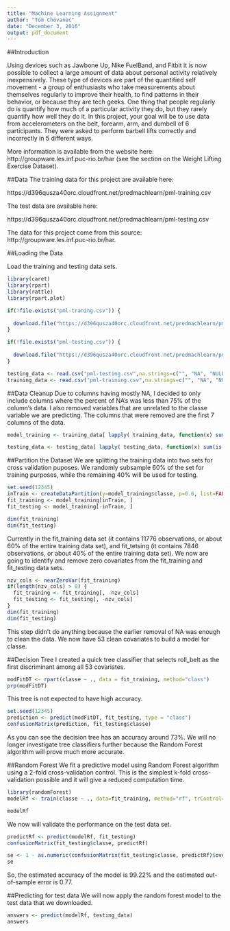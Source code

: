 ---
title: "Machine Learning Assignment"
author: "Tom Chovanec"
date: "December 3, 2016"
output: pdf_document
---

##Introduction

Using devices such as Jawbone Up, Nike FuelBand, and Fitbit it is now possible to collect a large amount of data about personal activity relatively inexpensively. These type of devices are part of the quantified self movement - a group of enthusiasts who take measurements about themselves regularly to improve their health, to find patterns in their behavior, or because they are tech geeks. One thing that people regularly do is quantify how much of a particular activity they do, but they rarely quantify how well they do it. In this project, your goal will be to use data from accelerometers on the belt, forearm, arm, and dumbell of 6 participants. They were asked to perform barbell lifts correctly and incorrectly in 5 different ways. 

More information is available from the website here: http://groupware.les.inf.puc-rio.br/har (see the section on the Weight Lifting Exercise Dataset). 



##Data
The training data for this project are available here:

https://d396qusza40orc.cloudfront.net/predmachlearn/pml-training.csv

The test data are available here:

https://d396qusza40orc.cloudfront.net/predmachlearn/pml-testing.csv

The data for this project come from this source: http://groupware.les.inf.puc-rio.br/har.

##Loading the Data

Load the training and testing data sets. 

```{r}
library(caret)
library(rpart)
library(rattle)
library(rpart.plot)

if(!file.exists("pml-traning.csv")) {
  
  download.file("https://d396qusza40orc.cloudfront.net/predmachlearn/pml-training.csv", destfile = "pml-training.csv")
}

if(!file.exists("pml-testing.csv")) {
  
  download.file("https://d396qusza40orc.cloudfront.net/predmachlearn/pml-testing.csv", destfile = "pml-testing.csv")
}

testing_data <- read.csv("pml-testing.csv",na.strings=c("", "NA", "NULL"))
training_data <- read.csv("pml-training.csv",na.strings=c("", "NA", "NULL"))

```

##Data Cleanup
Due to columns having mostly NA, I decided to only include columns where the percent of NA's was less than 75% of the column's data. I also removed variables that are unrelated to the classe variable we are predicting. The columns that were removed are the first 7 columns of the data.
```{r}
model_training <- training_data[ lapply( training_data, function(x) sum(is.na(x)) / length(x) ) < 0.01 ][-(1:7)]

testing_data <- testing_data[ lapply( testing_data, function(x) sum(is.na(x)) / length(x) ) < 0.01 ][-(1:7)]

```
##Partition the Dataset
We are splitting the training data into two sets for cross validation puposes. We randomly subsample 60% of the set for training purposes, while the remaining 40% will be used for testing.  
```{r}
set.seed(12345)
inTrain <- createDataPartition(y=model_training$classe, p=0.6, list=FALSE)
fit_training <- model_training[inTrain, ]
fit_testing <- model_training[-inTrain, ]

dim(fit_training)
dim(fit_testing)
```

Currently in the fit_training data set (it contains 11776 observations, or about 60% of the entire training data set), and fit_tetsing (it contains 7846 observations, or about 40% of the entire training data set). We now are going to identify and remove zero covariates from the fit_training and fit_testing data sets. 

```{r}
nzv_cols <- nearZeroVar(fit_training)
if(length(nzv_cols) > 0) {
  fit_training <- fit_training[, -nzv_cols]
  fit_testing <- fit_testing[, -nzv_cols]
}
dim(fit_training)
dim(fit_testing)
```

This step didn't do anything because the earlier removal of NA was enough to clean the data. We now have 53 clean covariates to build a model for classe. 

##Decision Tree
I created a quick tree classifier that selects roll_belt as the first discriminant among all 53 covariates.  

```{r}
modFitDT <- rpart(classe ~ ., data = fit_training, method="class")
prp(modFitDT)
```

This tree is not expected to have high accuracy.

```{r}
set.seed(12345)
prediction <- predict(modFitDT, fit_testing, type = "class")
confusionMatrix(prediction, fit_testing$classe)
```
As you can see the decision tree has an accuracy around 73%. We will no longer investigate tree classifiers further because the Random Forest algorithm will prove much more accurate.

##Random Forest
We fit a predictive model using Random Forest algorithm using a 2-fold cross-validation control. This is the simplest k-fold cross-validation possible and it will give a reduced computation time. 

```{r}
library(randomForest)
modelRf <- train(classe ~ ., data=fit_training, method="rf", trControl=trainControl(method="cv",number=2))

modelRf
```

We now will validate the performance on the test data set. 
```{r}
predictRf <- predict(modelRf, fit_testing)
confusionMatrix(fit_testing$classe, predictRf)

se <- 1 - as.numeric(confusionMatrix(fit_testing$classe, predictRf)$overall[1])
se
```
So, the estimated accuracy of the model is 99.22% and the estimated out-of-sample error is 0.77.


##Predicting for test data 
We will now apply the random forest model to the test data that we downloaded. 
```{r}
answers <- predict(modelRf, testing_data)
answers

```
